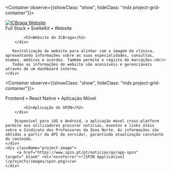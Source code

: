 
<Container observe={{showClass: "show", hideClass: "mdx project-grid-container"}}>
    <div className="project-image">
        <a href="https://icbraga.pt" target="_blank" rel="noreferrer">![ICBraga Website](/projects/images/icbraga.png)</a>
    </div>
    <div className="project-description">
        <div>
            Full Stack &#x2022; SvelteKit &#x2022; Website

            <h2>Website do ICBraga</h2>
        </div>

       Revitalização do website para alinhar com a imagem da clínica, apresentando informações sobre as suas especialidades, consultas, exames, médicos e acordos. Também permite o registo de marcações.<br/>
       Todas as informações do website são acessíveis e gerenciáveis através de um dashboard interno.
    </div>
</Container>

<Container observe={{showClass: "show", hideClass: "mdx project-grid-container"}}>
    <div className="project-description">
        <div>
            Frontend &#x2022; React Native &#x2022; Aplicação Móvel

            <h2>Aplicação do SPZN</h2>
        </div>       

        Disponível para iOS e Android, a aplicação móvel cross-platform permite aos utilizadores procurar notícias, eventos e links úteis sobre o Sindicato dos Professores da Zona Norte. As informações são obtidas a partir da API do servidor, garantindo atualização constante do conteúdo.
    </div>
    <div className="project-image">
         <a href="https://www.spzn.pt/pt/noticias/go/app-spzn" target="_blank" rel="noreferrer">![SPZN Application](/projects/images/spzn.png)</a>
    </div>
</Container>
